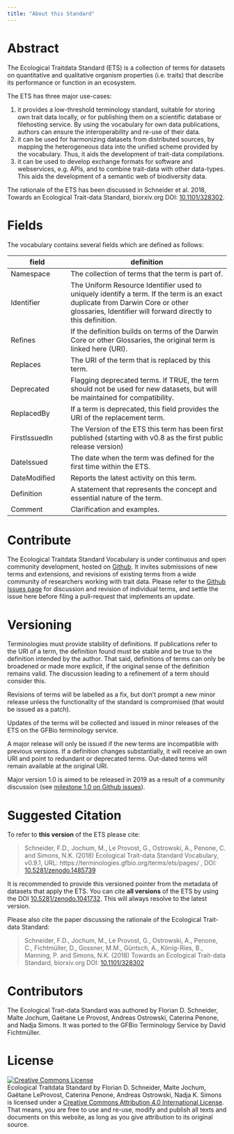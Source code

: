 ```yaml
---
title: "About this Standard"
---
```


# Abstract 

The Ecological Traitdata Standard (ETS) is a collection of terms for datasets on quantitative and qualitative organism properties (i.e. traits) that describe its performance or function in an ecosystem. 

The ETS has three major use-cases:

1. it provides a low-threshold terminology standard, suitable for storing own trait data locally, or for publishing them on a scientific database or filehosting service. By using the vocabulary for own data publications, authors can ensure the interoperability and re-use of their data. 
2. it can be used for harmonizing datasets from distributed sources, by mapping the heterogeneous data into the unified scheme provided by the vocabulary. Thus, it aids the development of trait-data compilations. 
3. it can be used to develop exchange formats for software and webservices, e.g. APIs, and to combine trait-data with other data-types. This aids the development of a semantic web of biodiversity data. 

The rationale of the ETS has been discussed in Schneider et al. 2018, Towards an Ecological Trait-data Standard, biorxiv.org DOI: [10.1101/328302](https://doi.org/10.1101/328302).

# Fields

The vocabulary contains several fields which are defined as follows: 

| field        | definition                          |
|--------------|-------------------------------------|
| Namespace    | The collection of terms that the term is part of.   | 
| Identifier   | The Uniform Resource Identifier used to uniquely identify a term.  If the term is an exact duplicate from Darwin Core or other glossaries, Identifier will forward directly to this definition. |
| Refines      | If the definition builds on terms of the Darwin Core or other Glossaries, the original term is linked here (URI). |
| Replaces     | The URI of the term  that is replaced by this term. | 
| Deprecated   | Flagging deprecated terms. If TRUE, the term should not be used for new datasets, but will be maintained for compatibility. |
| ReplacedBy   | If a term is deprecated, this field provides the URI of the  replacement term. |
| FirstIssuedIn | The Version of the ETS this term has been first published (starting with v0.8 as the first public release version)  | 
| DateIssued   | The date when the term was defined for the first time within the ETS. | 
| DateModified | Reports the latest activity on this term.  | 
| Definition   | A statement that represents the concept and essential nature of the term.  | 
| Comment      | Clarification and examples. |

# Contribute

The Ecological Traitdata Standard Vocabulary is under continuous and open community development, hosted on [Github](https://github.com/EcologicalTraitData/ETS). It invites submissions of new terms and extensions, and revisions of existing terms from a wide community of researchers working with trait data.
Please refer to the [Github Issues page](https://github.com/EcologicalTraitData/ETS/issues) for discussion and revision of individual terms, and settle the issue here before filing a pull-request that implements an update. 

# Versioning

Terminologies must provide stability of definitions. If publications refer to the URI of a term, the definition found must be stable and be true to the definition intended by the author.
That said, definitions of terms can only be broadened or made more explicit, if the original sense of the definition remains valid. The discussion leading to a refinement of a term should consider this.  

Revisions of terms will be labelled as a fix, but don't prompt a new minor release unless the functionality of the standard is compromised (that would be  issued as a patch). 

Updates of the terms will be collected and issued in minor releases of the ETS on the GFBio terminology service. 

A major release will only be issued if the new terms are incompatible with previous versions. If a definition changes substantially, it will receive an own URI and point to redundant or deprecated terms. Out-dated terms will remain available at the original URI.

Major version 1.0 is aimed to be released in 2019 as a result of a community discussion (see [milestone 1.0 on Github issues](https://github.com/EcologicalTraitData/ETS/milestones?with_issues=no)). 


# Suggested Citation

To refer to **this version** of the ETS please cite: 

> Schneider, F.D., Jochum, M., Le Provost, G., Ostrowski, A., Penone, C. and Simons, N.K. (2018) Ecological Trait-data Standard Vocabulary, v0.9.1, URL: https://terminologies.gfbio.org/terms/ets/pages/ , DOI: [10.5281/zenodo.1485739](https://doi.org/10.5281/zenodo.1485739)  

It is recommended to provide this versioned pointer from the metadata of datasets that apply the ETS. You can cite **all versions** of the ETS by using the DOI [10.5281/zenodo.1041732](https://doi.org/10.5281/zenodo.1041732). This will always resolve to the latest version. 

Please also cite the paper discussing the rationale of the Ecological Trait-data Standard: 

> Schneider, F.D., Jochum, M., Le Provost, G., Ostrowski, A., Penone, C., Fichtmüller, D., Gossner, M.M., Güntsch, A., König-Ries, B., Manning, P. and Simons, N.K. (2018) Towards an Ecological Trait-data Standard, biorxiv.org  DOI: [10.1101/328302](https://doi.org/10.1101/328302) 

# Contributors

The Ecological Trait-data Standard  was authored by Florian D. Schneider, Malte Jochum, Gaëtane Le Provost, Andreas Ostrowski, Caterina Penone, and Nadja Simons. It was ported to the GFBio Terminology Service by David Fichtmüller. 

# License

<a rel="license" href="http://creativecommons.org/licenses/by/4.0/"><img alt="Creative Commons License" style="border-width:0" src="https://i.creativecommons.org/l/by/4.0/88x31.png" /></a><br /><span xmlns:dct="http://purl.org/dc/terms/" property="dct:title">Ecological Traitdata Standard </span> by <span xmlns:cc="http://creativecommons.org/ns#" property="cc:attributionName">Florian D. Schneider, Malte Jochum, Gaëtane LeProvost, Caterina Penone, Andreas Ostrowski, Nadja K. Simons</span> is licensed under a <a rel="license" href="http://creativecommons.org/licenses/by/4.0/">Creative Commons Attribution 4.0 International License</a>. That means, you are free to use and re-use, modify and publish all texts and documents on this website, as long as you give attribution to its original source. 
